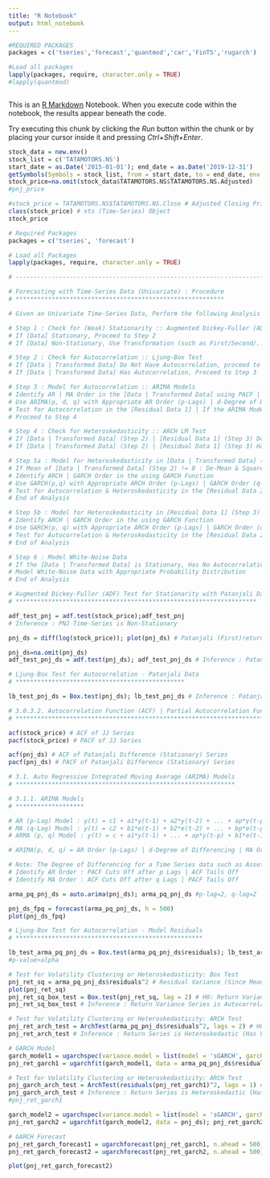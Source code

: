 ```yaml
---
title: "R Notebook"
output: html_notebook
---
```


```r
#REQUIRED PACKAGES
packages = c('tseries','forecast','quantmod','car','FinTS','rugarch')

#Load all packages
lapply(packages, require, character.only = TRUE)
#lapply(quantmod)



```

This is an [R Markdown](http://rmarkdown.rstudio.com) Notebook. When you execute code within the notebook, the results appear beneath the code.

Try executing this chunk by clicking the *Run* button within the chunk or by placing your cursor inside it and pressing *Ctrl+Shift+Enter*.

```r
stock_data = new.env()
stock_list = c('TATAMOTORS.NS')
start_date = as.Date('2015-01-01'); end_date = as.Date('2019-12-31')
getSymbols(Symbols = stock_list, from = start_date, to = end_date, env = stock_data)
stock_price=na.omit(stock_data$TATAMOTORS.NS$TATAMOTORS.NS.Adjusted)
#pnj_price

#stock_price = TATAMOTORS.NS$TATAMOTORS.NS.Close # Adjusted Closing Price
class(stock_price) # xts (Time-Series) Object
stock_price
```

```r
# Required Packages
packages = c('tseries', 'forecast') 

# Load all Packages
lapply(packages, require, character.only = TRUE) 
```

```r
# ---------------------------------------------------------------------------------------------

# Forecasting with Time-Series Data (Univariate) : Procedure
# **********************************************************

# Given an Univariate Time-Series Data, Perform the following Analysis :

# Step 1 : Check for (Weak) Stationarity :: Augmented Dickey-Fuller (ADF) Test
# If [Data] Stationary, Proceed to Step 2
# If [Data] Non-Stationary, Use Transformation (such as First/Second/... Difference | Log | ...) to Transform the Data and Check for Stationarity (Step 1)

# Step 2 : Check for Autocorrelation :: Ljung-Box Test 
# If [Data | Transformed Data] Do Not Have Autocorrelation, proceed to Step 4
# If [Data | Transformed Data] Has Autocorrelation, Proceed to Step 3

# Step 3 : Model for Autocorrelation :: ARIMA Models
# Identify AR | MA Order in the [Data | Transformed Data] using PACF | ACF Plots
# Use ARIMA(p, d, q) with Appropriate AR Order (p-Lags) | d-Degree of Differencing | MA Order (q-Lags) using PACF | ACF Information to Model the [Data | Transformed Data]
# Test for Autocorrelation in the [Residual Data 1] | If the ARIMA Model is Appropriate : No Autocorrelation in the [Residual Data 1] | If Autocorrelation in [Residual Data 1], Remodel the [Data | Transformed Data]
# Proceed to Step 4

# Step 4 : Check for Heteroskedasticity :: ARCH LM Test
# If [Data | Transformed Data] (Step 2) | [Residual Data 1] (Step 3) Do Not Have Heteroskedasticity, Proceed to Step 6
# If [Data | Transformed Data] (Step 2) | [Residual Data 1] (Step 3) Has Heteroskedasticity, Proceed to Step 5

# Step 5a : Model for Heteroskedasticity in [Data | Transformed Data] (Step 2) :: GARCH Models
# If Mean of [Data | Transformed Data] (Step 2) != 0 : De-Mean & Square the [Data | Transformed Data] | If Mean of [Data | Transformed Data] (Step 2) = 0 : Square the [Data | Transformed Data] 
# Identify ARCH | GARCH Order in the using GARCH Function
# Use GARCH(p,q) with Appropriate ARCH Order (p-Lags) | GARCH Order (q-Lags) to Model the [Data | Transformed Data]
# Test for Autocorrelation & Heteroskedasticity in the [Residual Data 2] | If the GARCH Model is Appropriate : No Autocorrelation & Heteroskedasticity in the [Residual Data 2] | If Autocorrelation & Heteroskedasticity in [Residual Data 2], Remodel the Squared [Data | Transformed Data]
# End of Analysis

# Step 5b : Model for Heteroskedasticity in [Residual Data 1] (Step 3) :: GARCH Models
# Identify ARCH | GARCH Order in the using GARCH Function
# Use GARCH(p, q) with Appropriate ARCH Order (p-Lags) | GARCH Order (q-Lags) with ARIMA(p, d, q) Model (in Step 3) in the Mean Equation to Model the [Residual Data 1] 
# Test for Autocorrelation & Heteroskedasticity in the [Residual Data 2] | If the ARIMA+GARCH Model is Appropriate : No Autocorrelation & Heteroskedasticity in the [Residual Data 2] | If Autocorrelation & Heteroskedasticity in [Residual Data 2], Remodel the [Residual Data 1]
# End of Analysis

# Step 6 : Model White-Noise Data 
# If the [Data | Transformed Data] is Stationary, Has No Autocorrelation & Heteroskedasticity, the [Data | Transformed Data] is White-Noise Data
# Model White-Noise Data with Appropriate Probability Distribution
# End of Analysis

```

```r
# Augmented Dickey-Fuller (ADF) Test for Stationarity with Patanjali Data
# *******************************************************************

adf_test_pnj = adf.test(stock_price);adf_test_pnj
# Inference : PNJ Time-Series is Non-Stationary

```

```r
pnj_ds = diff(log(stock_price)); plot(pnj_ds) # Patanjali (First)return Difference Time-Series
```

```r
pnj_ds=na.omit(pnj_ds)
adf_test_pnj_ds = adf.test(pnj_ds); adf_test_pnj_ds # Inference : Patanjali Difference Time-Series is Stationary

```

```r
# Ljung-Box Test for Autocorrelation - Patanjali Data
# ***********************************************

lb_test_pnj_ds = Box.test(pnj_ds); lb_test_pnj_ds # Inference : Patanjali Difference (Stationary) Time-Series is Autocorrelated as NULL is rejected and p-value<0.0151 | NULL: No Auto correlation | Alternate: Auto Correlation
```

```r
# 3.0.3.2. Autocorrelation Function (ACF) | Partial Autocorrelation Function (PACF)
# *****************************************************************************

acf(stock_price) # ACF of JJ Series
pacf(stock_price) # PACF of JJ Series

acf(pnj_ds) # ACF of Patanjali Difference (Stationary) Series
pacf(pnj_ds) # PACF of Patanjali Difference (Stationary) Series
```

```r
# 3.1. Auto Regressive Integrated Moving Average (ARIMA) Models
# *************************************************************

# 3.1.1. ARIMA Models
# *******************

# AR (p-Lag) Model : y(t) = c1 + a1*y(t-1) + a2*y(t-2) + ... + ap*y(t-p) + e(t) where e = error == White Noise | AR-1 Model : y(t) = c + a1*y(t-1) + e(t)
# MA (q-Lag) Model : y(t) = c2 + b1*e(t-1) + b2*e(t-2) + ... + bp*e(t-p) where e = Error == White Noise | MA-1 Model : y(t) = d + b1*e(t-1)
# ARMA (p, q) Model : y(t) = c + a1*y(t-1) + ... + ap*y(t-p) + b1*e(t-1) + ... + bp*e(t-p) + e(t) | ARMA (1, 1) Model : y(t) = c + a1*y(t-1) + b1*e(t-1) + e(t)

# ARIMA(p, d, q) = AR Order (p-Lags) | d-Degree of Differencing | MA Order (q-Lags)

# Note: The Degree of Differencing for a Time Series data such as Asset Returns is d=0. For a Time Series data such as Asset Prices the Degree of Differencing is usually d=1.
# Identify AR Order : PACF Cuts Off after p Lags | ACF Tails Off
# Identify MA Order : ACF Cuts Off after q Lags | PACF Tails Off
```

```r
arma_pq_pnj_ds = auto.arima(pnj_ds); arma_pq_pnj_ds #p-lag=2, q-lag=2
```

```r
pnj_ds_fpq = forecast(arma_pq_pnj_ds, h = 500)
plot(pnj_ds_fpq)
```

```r
# Ljung-Box Test for Autocorrelation - Model Residuals
# ****************************************************

lb_test_arma_pq_pnj_ds = Box.test(arma_pq_pnj_ds$residuals); lb_test_arma_pq_pnj_ds
#p-value>alpha
```

```r

# Test for Volatility Clustering or Heteroskedasticity: Box Test 
pnj_ret_sq = arma_pq_pnj_ds$residuals^2 # Residual Variance (Since Mean Returns is approx. 0)
plot(pnj_ret_sq)
pnj_ret_sq_box_test = Box.test(pnj_ret_sq, lag = 2) # H0: Return Variance Series is Not Serially Correlated
pnj_ret_sq_box_test # Inference : Return Variance Series is Autocorrelated (Has Volatility Clustering)
```

```r
# Test for Volatility Clustering or Heteroskedasticity: ARCH Test
pnj_ret_arch_test = ArchTest(arma_pq_pnj_ds$residuals^2, lags = 2) # H0: No ARCH Effects
pnj_ret_arch_test # Inference : Return Series is Heteroskedastic (Has Volatility Clustering)
```

```r
# GARCH Model
garch_model1 = ugarchspec(variance.model = list(model = 'sGARCH', garchOrder = c(1,1)), mean.model = list(armaOrder = c(0,0), include.mean = TRUE))
pnj_ret_garch1 = ugarchfit(garch_model1, data = arma_pq_pnj_ds$residuals^2); pnj_ret_garch1

```

```r
# Test for Volatility Clustering or Heteroskedasticity: ARCH Test
pnj_garch_arch_test = ArchTest(residuals(pnj_ret_garch1)^2, lags = 1) # H0: No ARCH Effects
pnj_garch_arch_test # Inference : Return Series is Heteroskedastic (Has Volatility Clustering)
#pnj_ret_garch1
```

```r
garch_model2 = ugarchspec(variance.model = list(model = 'sGARCH', garchOrder = c(1,1)), mean.model = list(armaOrder = c(2,2), include.mean = FALSE))
pnj_ret_garch2 = ugarchfit(garch_model2, data = pnj_ds); pnj_ret_garch2

# GARCH Forecast
pnj_ret_garch_forecast1 = ugarchforecast(pnj_ret_garch1, n.ahead = 500); pnj_ret_garch_forecast1
pnj_ret_garch_forecast2 = ugarchforecast(pnj_ret_garch2, n.ahead = 500); pnj_ret_garch_forecast2
```

```r
plot(pnj_ret_garch_forecast2)
```
